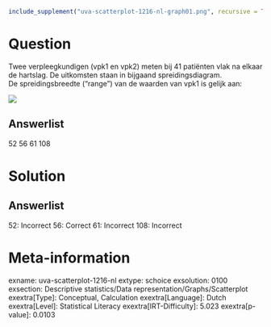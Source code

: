 ```r
include_supplement("uva-scatterplot-1216-nl-graph01.png", recursive = TRUE)
```

Question
========

Twee verpleegkundigen (vpk1 en vpk2) meten bij 41 patiënten vlak na
elkaar de hartslag. De uitkomsten staan in bijgaand spreidingsdiagram.\
De spreidingsbreedte ("range") van de waarden van vpk1 is gelijk aan:

![](uva-scatterplot-1216-nl-graph01.png)

Answerlist
----------

52
56
61
108

Solution
========

Answerlist
----------

52: Incorrect
56: Correct
61: Incorrect
108: Incorrect

Meta-information
================
exname: uva-scatterplot-1216-nl
extype: schoice
exsolution: 0100
exsection: Descriptive statistics/Data representation/Graphs/Scatterplot
exextra[Type]: Conceptual, Calculation
exextra[Language]: Dutch
exextra[Level]: Statistical Literacy
exextra[IRT-Difficulty]: 5.023
exextra[p-value]: 0.0103
